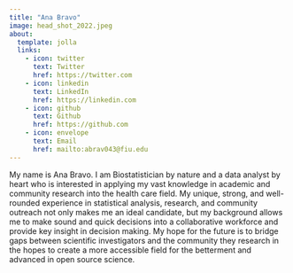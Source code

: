 ```yaml
---
title: "Ana Bravo"
image: head_shot_2022.jpeg
about:
  template: jolla
  links:
    - icon: twitter
      text: Twitter
      href: https://twitter.com
    - icon: linkedin
      text: LinkedIn
      href: https://linkedin.com
    - icon: github
      text: Github
      href: https://github.com
    - icon: envelope
      text: Email 
      href: mailto:abrav043@fiu.edu
---
```


My name is Ana Bravo. I am Biostatistician by nature and a data analyst by heart who is interested in applying my vast knowledge in academic and community research into the health care field. My unique, strong, and well-rounded experience in statistical analysis, research, and community outreach not only makes me an ideal candidate, but my background allows me to make sound and quick decisions into a collaborative workforce and provide key insight in decision making. My hope for the future is to bridge gaps between scientific investigators and the community they research in the hopes to create a more accessible field for the betterment and advanced in open source science.